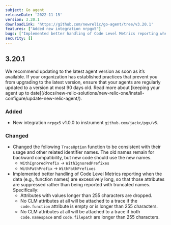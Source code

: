 ```yaml
---
subject: Go agent
releaseDate: '2022-11-15'
version: 3.20.1
downloadLink: 'https://github.com/newrelic/go-agent/tree/v3.20.1'
features: ["Added new integration nrpgx5"]
bugs: ["Implemented better handling of Code Level Metrics reporting when the data is excessively long"]
security: []
---
```


## 3.20.1

<Callout variant="important">
  We recommend updating to the latest agent version as soon as it’s available. If your organization has established practices that prevent you from upgrading to the latest version, ensure that your agents are regularly updated to a version at most 90 days old. Read more about [keeping your agent up to date](/docs/new-relic-solutions/new-relic-one/install-configure/update-new-relic-agent/).
</Callout>

### Added

* New integration `nrpgx5` v1.0.0 to instrument `github.com/jackc/pgx/v5`.

### Changed

* Changed the following `TraceOption` function to be consistent with their usage and other related identifier names. The old names remain for backward compatibility, but new code should use the new names.
  * `WithIgnoredPrefix` -> `WithIgnoredPrefixes`
  * `WithPathPrefix` -> `WithPathPrefixes`
* Implemented better handling of Code Level Metrics reporting when the data (e.g., function names) are excessively long, so that those attributes are suppressed rather than being reported with truncated names. Specifically:
  * Attributes with values longer than 255 characters are dropped.
  * No CLM attributes at all will be attached to a trace if the `code.function` attribute is empty or is longer than 255 characters.
  * No CLM attributes at all will be attached to a trace if both `code.namespace` and `code.filepath` are longer than 255 characters.
